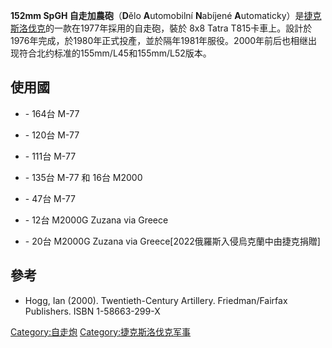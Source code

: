 {{Infobox Weapon
 |name               = 152mm SpGH DANA
 |image              = [[File:Lešany,_Vojenské_muzeum,_bojová_technika_IV.JPG|300px]]
 |caption            = 
 |origin             = {{CZS}}
 |type               = 自走砲
 <!-- Type selection -->
 |is_ranged          = yes
 |is_artillery       = yes
 |is_vehicle         = yes
 <!-- Service history -->
 |service            = 1977 – 
 |used_by            =
 |wars               = [[阿富汗戰爭_(2001年－2021年)|阿富汗戰爭]], [[南奧塞提亞|南奧塞提亞戰爭]]
 <!-- Production history -->
 |designer           =
 |design_date        =
 |manufacturer       = Konštrukta
 |unit_cost          =
 |production_date    = 1980

 |number             =
 |variants           =
 <!-- General specifications -->
 |spec_label         =
 |weight             = 23 噸
 |length             = 10.5 m (34.44 ft)
 |part_length        =
 |width              = 2.8 m (9 ft)
 |height             = 2.6 m (8.53 ft)
 |crew               = 5
<!-- Ranged weapon specifications -->
| cartridge          =
| cartridge_weight   =
| caliber            =
| barrels            =
| action             =
| rate               =
| velocity           =
| range              = 
| max_range          = 19 km
| feed               =
| sights             =
<!-- Artillery specifications -->
| breech             = 半自動 vertical wedge
| recoil             =
| carriage           =
| elevation          = -4° to +70°
| traverse           = ± 45°
 <!-- Vehicle/missile specifications -->
 |armour             = 
 |primary_armament   = 152mm 加農砲
 |secondary_armament = 12.7 mm MG DŠKM機槍 <br /> (2,000發)
 |engine             = 
 |engine_power       = 
 |transmission       = 
 |payload_capacity   =
 |fuel_capacity      = 
 |pw_ratio           = 
 |suspension         = 
 |clearance          =
 |vehicle_range      = 600km
 |speed              = 80 km/h (50 mph)
}}

'''152mm SpGH 自走加農砲'''（'''D'''ělo '''A'''utomobilní '''N'''abíjené '''A'''utomaticky）是[[捷克斯洛伐克|捷克斯洛伐克]]的一款在1977年採用的自走砲，裝於 8x8 Tatra T815卡車上。設計於1976年完成，於1980年正式投產，並於隔年1981年服役。2000年前后也相继出现符合北约标准的155mm/L45和155mm/L52版本。

==使用國==
*{{CZE}} - 164台 M-77
*{{LBY}} - 120台 M-77
*{{POL}} - 111台 M-77 
*{{SVK}} - 135台 M-77 和 16台 M2000
*{{GEO}} - 47台 M-77 
*{{CYP}} - 12台 M2000G Zuzana via Greece
*{{UKR}} - 20台 M2000G Zuzana via Greece[2022俄羅斯入侵烏克蘭中由捷克捐贈]

==參考==
*Hogg, Ian (2000). Twentieth-Century Artillery. Friedman/Fairfax Publishers. ISBN 1-58663-299-X

[[Category:自走炮|Category:自走炮]]
[[Category:捷克斯洛伐克军事|Category:捷克斯洛伐克军事]]